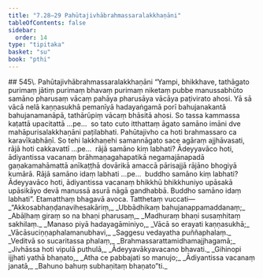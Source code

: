 ```yaml
---
title: "7.28–29 Pahūtajivhābrahmassaralakkhaṇāni"
tableOfContents: false
sidebar:
  order: 14
type: "tipitaka"
basket: "su"
book: "pthi"
---
```



<DynamicBreadcrumb />

<Paragraph type="center" book="pthi">
## 545\. Pahūtajivhābrahmassaralakkhaṇāni
</Paragraph>

<Division number="236" book="pthi" bookNo="8" page="141">

<Paragraph number="546" book="pthi">
“Yampi, bhikkhave, tathāgato purimaṃ jātiṃ purimaṃ bhavaṃ purimaṃ niketaṃ pubbe manussabhūto samāno pharusaṃ vācaṃ pahāya pharusāya vācāya paṭivirato ahosi. Yā sā vācā nelā kaṇṇasukhā pemanīyā hadayaṅgamā porī bahujanakantā bahujanamanāpā, tathārūpiṃ vācaṃ bhāsitā ahosi. So tassa kammassa kaṭattā upacitattā …pe…  so tato cuto itthattaṃ āgato samāno imāni dve mahāpurisalakkhaṇāni paṭilabhati. Pahūtajivho ca hoti brahmassaro ca karavīkabhāṇī.
</Paragraph>

<Paragraph number="547" book="pthi">
So tehi lakkhaṇehi samannāgato sace agāraṃ ajjhāvasati, rājā hoti cakkavattī …pe…  rājā samāno kiṃ labhati? Ādeyyavāco hoti, ādiyantissa vacanaṃ brāhmaṇagahapatikā negamajānapadā gaṇakamahāmattā anīkaṭṭhā dovārikā amaccā pārisajjā rājāno bhogiyā kumārā. Rājā samāno idaṃ labhati …pe…  buddho samāno kiṃ labhati? Ādeyyavāco hoti, ādiyantissa vacanaṃ bhikkhū bhikkhuniyo upāsakā upāsikāyo devā manussā asurā nāgā gandhabbā. Buddho samāno idaṃ labhati”. Etamatthaṃ bhagavā avoca.
</Paragraph>

</Division>
<Division number="237" book="pthi" bookNo="8" page="141">

<Paragraph number="548" book="pthi">
Tatthetaṃ vuccati—
</Paragraph>

<Paragraph number="549" type="verses" book="pthi">
_“Akkosabhaṇḍanavihesakāriṃ,_  
_Ubbādhikaṃ bahujanappamaddanaṃ;_  
_Abāḷhaṃ giraṃ so na bhaṇi pharusaṃ,_  
_Madhuraṃ bhaṇi susaṃhitaṃ sakhilaṃ._  

</Paragraph>

<Paragraph number="550" type="verses" book="pthi">
_Manaso piyā hadayagāminiyo,_  
_Vācā so erayati kaṇṇasukhā;_  
_Vācāsuciṇṇaphalamanubhavi,_  
_Saggesu vedayatha puññaphalaṃ._  

</Paragraph>

<Paragraph number="551" type="verses" book="pthi">
_Veditvā so sucaritassa phalaṃ,_  
_Brahmassarattamidhamajjhagamā;_  
_Jivhāssa hoti vipulā puthulā,_  
_Ādeyyavākyavacano bhavati._  

</Paragraph>

<Paragraph number="552" type="verses" book="pthi">
_Gihinopi ijjhati yathā bhaṇato,_  
_Atha ce pabbajati so manujo;_  
_Ādiyantissa vacanaṃ janatā,_  
_Bahuno bahuṃ subhaṇitaṃ bhaṇato”ti._
</Paragraph>
</Division>